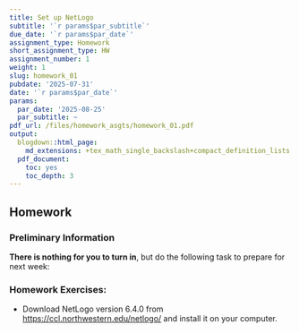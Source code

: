 ```yaml
---
title: Set up NetLogo
subtitle: '`r params$par_subtitle`'
due_date: '`r params$par_date`'
assignment_type: Homework
short_assignment_type: HW
assignment_number: 1
weight: 1
slug: homework_01
pubdate: '2025-07-31'
date: '`r params$par_date`'
params:
  par_date: '2025-08-25'
  par_subtitle: ~
pdf_url: /files/homework_asgts/homework_01.pdf
output:
  blogdown::html_page:
    md_extensions: +tex_math_single_backslash+compact_definition_lists
  pdf_document:
    toc: yes
    toc_depth: 3
---
```

## Homework

### Preliminary Information

**There is nothing for you to turn in**, but do the following task to prepare for next week:

### Homework Exercises:



* Download NetLogo version 6.4.0 from <https://ccl.northwestern.edu/netlogo/> and install it on your computer.

